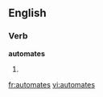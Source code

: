 
==English==

===Verb===
'''automates'''

# {{third-person singular of|[[automate]]}}

[[fr:automates]]
[[vi:automates]]